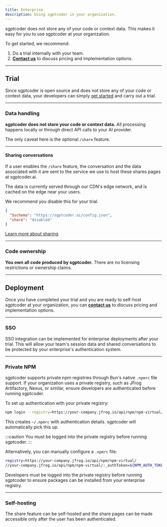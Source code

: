 ```yaml
---
title: Enterprise
description: Using sgptcoder in your organization.
---
```



sgptcoder does not store any of your code or context data. This makes it easy for
you to use sgptcoder at your organization.

To get started, we recommend:

1. Do a trial internally with your team.
2. **<a href={email}>Contact us</a>** to discuss pricing and implementation options.

---

## Trial

Since sgptcoder is open source and does not store any of your code or context data, your developers can simply [get started](/docs/) and carry out a trial.

---

### Data handling

**sgptcoder does not store your code or context data.** All processing happens locally or through direct API calls to your AI provider.

The only caveat here is the optional `/share` feature.

---

#### Sharing conversations

If a user enables the `/share` feature, the conversation and the data associated with it are sent to the service we use to host these shares pages at sgptcoder.ai.

The data is currently served through our CDN's edge network, and is cached on the edge near your users.

We recommend you disable this for your trial.

```json title="sgptcoder.json"
{
  "$schema": "https://sgptcoder.ai/config.json",
  "share": "disabled"
}
```

[Learn more about sharing](/docs/share).

---

### Code ownership

**You own all code produced by sgptcoder.** There are no licensing restrictions or ownership claims.

---

## Deployment

Once you have completed your trial and you are ready to self-host sgptcoder at
your organization, you can **<a href={email}>contact us</a>** to discuss
pricing and implementation options.

---

### SSO

SSO integration can be implemented for enterprise deployments after your trial.
This will allow your team's session data and shared conversations to be protected
by your enterprise's authentication system.

---

### Private NPM

sgptcoder supports private npm registries through Bun's native `.npmrc` file support. If your organization uses a private registry, such as JFrog Artifactory, Nexus, or similar, ensure developers are authenticated before running sgptcoder.

To set up authentication with your private registry:

```bash
npm login --registry=https://your-company.jfrog.io/api/npm/npm-virtual/
```

This creates `~/.npmrc` with authentication details. sgptcoder will automatically
pick this up.

:::caution
You must be logged into the private registry before running sgptcoder.
:::

Alternatively, you can manually configure a `.npmrc` file:

```bash title="~/.npmrc"
registry=https://your-company.jfrog.io/api/npm/npm-virtual/
//your-company.jfrog.io/api/npm/npm-virtual/:_authToken=${NPM_AUTH_TOKEN}
```

Developers must be logged into the private registry before running sgptcoder to ensure packages can be installed from your enterprise registry.

---

### Self-hosting

The share feature can be self-hosted and the share pages can be made accessible
only after the user has been authenticated.
